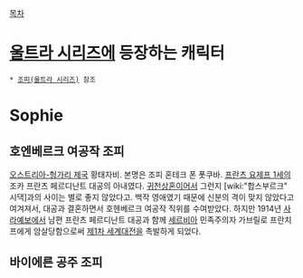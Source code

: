[[목차]]
= [[울트라 시리즈]]에 등장하는 캐릭터 =
 * [[조피(울트라 시리즈)]] 참조

= Sophie =
== 호엔베르크 여공작 조피 ==
[[오스트리아-헝가리 제국]] 황태자비. 본명은 조피 혼테크 폰 폿쿠바. [[프란츠 요제프 1세]]의 조카 프란츠 페르디난트 대공의 아내였다. [[귀천상혼]]이어서 그런지 [wiki:"합스부르크" 시댁]과의 사이는 별로 좋지 않았다고. 백작 영애였기 때문에 신분의 격이 맞지 않았다고 여겨져서, 대공과 결혼하면서 호헨베르크 여공작 직위를 수여받았다. 하지만 1914년 [[사라예보]]에서 남편 프란츠 페르디난트 대공과 함께 [[세르비아]] 민족주의자 가브릴로 프란치프에게 암살당함으로써 [[제1차 세계대전]]을 촉발하게 되었다.

== 바이에른 공주 조피 ==
